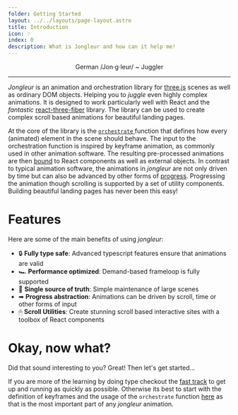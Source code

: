 ```yaml
---
folder: Getting Started
layout: ../../layouts/page-layout.astro
title: Introduction
icon: ❔ 
index: 0
description: What is Jongleur and how can it help me!
---
```


<div align="center">
German /Jon·g·leur/ ~ Juggler
</div>

---

*Jongleur* is an animation and orchestration library for [three.js](https://threejs.org/) scenes as well as ordinary DOM objects. Helping you to *juggle* even highly complex animations. It is designed to work particularly well with React and the *fantastic* [react-three-fiber](https://github.com/pmndrs/react-three-fiber) library. The library can be used to create complex scroll based animations for beautiful landing pages.

At the core of the library is the [ `orchestrate` ](./keyframes) function that defines how every (animated) element in the scene should behave. The input to the orchestration function is inspired by keyframe animation, as commonly used in other animation software. The resulting pre-processed animations are then [bound](./register) to React components as well as external objects. In contrast to typical animation software, the animations in *jongleur* are not only driven by time but can also be advanced by other forms of [progress](./progress). Progressing the animation though scrolling is supported by a set of utility components. Building beautiful landing pages has never been this easy!



# Features

Here are some of the main benefits of using *jongleur*: 

- 🔒 **Fully type safe**: Advanced typescript features ensure that animations are valid
- 🏎 **Performance optimized**: Demand-based frameloop is fully supported
- 📒 **Single source of truth**: Simple maintenance of large scenes
- ➡  **Progress abstraction**: Animations can be driven by scroll, time or other forms of input
- 🖱 **Scroll Utilities**: Create stunning scroll based interactive sites with a toolbox of React components

# Okay, now what?

Did that sound interesting to you? Great! Then let's get started...

If you are more of the learning by doing type checkout the [fast track](./fast-track) to get up and running as quickly as possible. Otherwise its best to start with the definition of keyframes and the usage of the `orchestrate` function [here](./keyframes) as that is the most important part of any *jongleur* animation.
